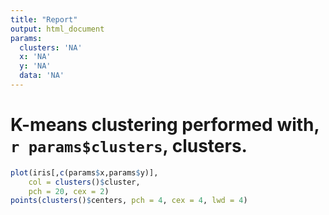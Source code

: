 ```yaml
---
title: "Report"
output: html_document
params:
  clusters: 'NA'
  x: 'NA'
  y: 'NA'
  data: 'NA'
---
```


# K-means clustering performed with, `r params$clusters`, clusters.
```r
plot(iris[,c(params$x,params$y)],
    col = clusters()$cluster,
    pch = 20, cex = 2)
points(clusters()$centers, pch = 4, cex = 4, lwd = 4)
```